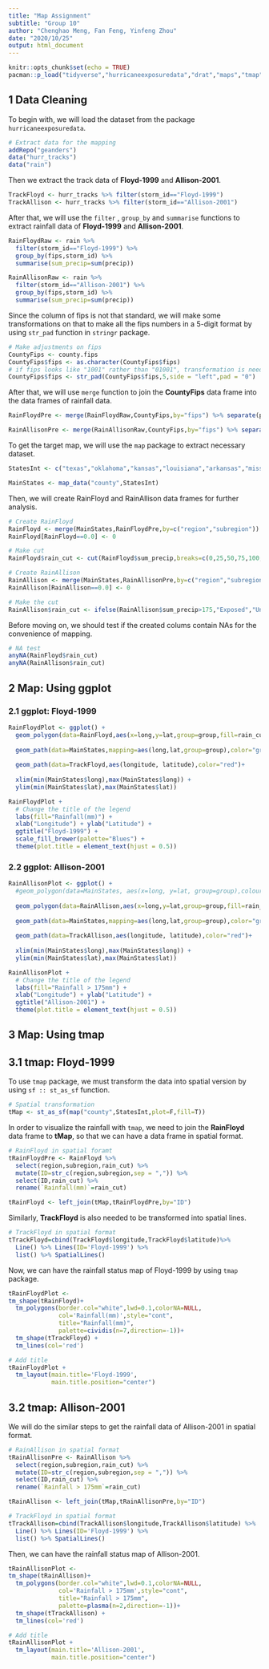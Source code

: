 ---
title: "Map Assignment"
subtitle: "Group 10"
author: "Chenghao Meng, Fan Feng, Yinfeng Zhou"
date: "2020/10/25"
output: html_document
---

```{r setup, include=FALSE}
knitr::opts_chunk$set(echo = TRUE)
pacman::p_load("tidyverse","hurricaneexposuredata","drat","maps","tmap","sp","sf","viridis")
```

## 1 Data Cleaning

To begin with, we will load the dataset from the package `hurricaneexposuredata`.

```{r}
# Extract data for the mapping
addRepo("geanders")
data("hurr_tracks")
data("rain")
```

Then we extract the track data of **Floyd-1999** and **Allison-2001**.

```{r}
TrackFloyd <- hurr_tracks %>% filter(storm_id=="Floyd-1999")
TrackAllison <- hurr_tracks %>% filter(storm_id=="Allison-2001")
```

After that, we will use the `filter` , `group_by` and `summarise` functions to extract rainfall data of **Floyd-1999** and **Allison-2001**.

```{r message=FALSE, warning=FALSE}
RainFloydRaw <- rain %>% 
  filter(storm_id=="Floyd-1999") %>% 
  group_by(fips,storm_id) %>% 
  summarise(sum_precip=sum(precip))

RainAllisonRaw <- rain %>% 
  filter(storm_id=="Allison-2001") %>% 
  group_by(fips,storm_id) %>% 
  summarise(sum_precip=sum(precip))
```

Since the column of fips is not that standard, we will make some transformations on that to make all the fips numbers in a 5-digit format by using `str_pad` function in `stringr` package.

```{r}
# Make adjustments on fips
CountyFips <- county.fips
CountyFips$fips <- as.character(CountyFips$fips)
# if fips looks like "1001" rather than "01001", transformation is needed
CountyFips$fips <- str_pad(CountyFips$fips,5,side = "left",pad = "0")
```

After that, we will use `merge` function to join the **CountyFips** data frame into the data frames of rainfall data.

```{r}
RainFloydPre <- merge(RainFloydRaw,CountyFips,by="fips") %>% separate(polyname, into= c("region","subregion"),sep= ",")

RainAllisonPre <- merge(RainAllisonRaw,CountyFips,by="fips") %>% separate(polyname, into= c("region","subregion"),sep= ",")
```

To get the target map, we will use the `map` package to extract necessary dataset.

```{r}
StatesInt <- c("texas","oklahoma","kansas","louisiana","arkansas","missouri","iowa","wisconsin","michigan","illinois","indiana","ohio","kentucky","tennessee","alabama","mississippi","florida","georgia","south carolina","north carolina","virginia","west virginia","maryland","delaware","pennsylvania","new jersey","new york","connecticut","rhode island","massachusetts","vermont","new hampshire","maine")
```

```{r}
MainStates <- map_data("county",StatesInt)
```

Then, we will create RainFloyd and RainAllison data frames for further analysis.

```{r}
# Create RainFloyd
RainFloyd <- merge(MainStates,RainFloydPre,by=c("region","subregion"))
RainFloyd[RainFloyd==0.0] <- 0

# Make cut
RainFloyd$rain_cut <- cut(RainFloyd$sum_precip,breaks=c(0,25,50,75,100,125,150,175,200,225),ordered_result = T,include.lowest = T)
```

```{r}
# Create RainAllison
RainAllison <- merge(MainStates,RainAllisonPre,by=c("region","subregion"))
RainAllison[RainAllison==0.0] <- 0

# Make the cut
RainAllison$rain_cut <- ifelse(RainAllison$sum_precip>175,"Exposed","Unexposed")

```

Before moving on, we should test if the created colums contain NAs for the convenience of mapping.

```{r}
# NA test
anyNA(RainFloyd$rain_cut)
anyNA(RainAllison$rain_cut)
```

## 2 Map: Using ggplot

### 2.1 ggplot: Floyd-1999

```{r warning=FALSE}
RainFloydPlot <- ggplot() + 
  geom_polygon(data=RainFloyd,aes(x=long,y=lat,group=group,fill=rain_cut))+
  
  geom_path(data=MainStates,mapping=aes(long,lat,group=group),color="grey")+
  
  geom_path(data=TrackFloyd,aes(longitude, latitude),color="red")+
  
  xlim(min(MainStates$long),max(MainStates$long)) + 
  ylim(min(MainStates$lat),max(MainStates$lat))
```

```{r message=FALSE, warning=FALSE}
RainFloydPlot + 
  # Change the title of the legend
  labs(fill="Rainfall(mm)") + 
  xlab("Longitude") + ylab("Latitude") +
  ggtitle("Floyd-1999") + 
  scale_fill_brewer(palette="Blues") +
  theme(plot.title = element_text(hjust = 0.5))
```

### 2.2 ggplot: Allison-2001

```{r}
RainAllisonPlot <- ggplot() + 
  #geom_polygon(data=MainStates, aes(x=long, y=lat, group=group),colour="black",fill="white") + 
  
  geom_polygon(data=RainAllison,aes(x=long,y=lat,group=group,fill=rain_cut),colour="transparent")+
  
  geom_path(data=MainStates,mapping=aes(long,lat,group=group),color="grey")+
  
  geom_path(data=TrackAllison,aes(longitude, latitude),color="red")+
  
  xlim(min(MainStates$long),max(MainStates$long)) + 
  ylim(min(MainStates$lat),max(MainStates$lat))
```

```{r message=FALSE, warning=FALSE}
RainAllisonPlot + 
  # Change the title of the legend
  labs(fill="Rainfall > 175mm") +  
  xlab("Longitude") + ylab("Latitude") +
  ggtitle("Allison-2001") + 
  theme(plot.title = element_text(hjust = 0.5))
```

## 3 Map: Using tmap

## 3.1 tmap: Floyd-1999

To use `tmap` package, we must transform the data into spatial version by using `sf :: st_as_sf` function.

```{r}
# Spatial transformation
tMap <- st_as_sf(map("county",StatesInt,plot=F,fill=T))
```

In order to visualize the rainfall with `tmap`, we need to join the **RainFloyd** data frame to **tMap**, so that we can have a data frame in spatial format.

```{r}
# RainFloyd in spatial foramt
tRainFloydPre <- RainFloyd %>% 
  select(region,subregion,rain_cut) %>% 
  mutate(ID=str_c(region,subregion,sep = ",")) %>% 
  select(ID,rain_cut) %>% 
  rename(`Rainfall(mm)`=rain_cut)

tRainFloyd <- left_join(tMap,tRainFloydPre,by="ID")
```

Similarly, **TrackFloyd** is also needed to be transformed into spatial lines.

```{r}
# TrackFloyd in spatial format
tTrackFloyd=cbind(TrackFloyd$longitude,TrackFloyd$latitude)%>%
  Line() %>% Lines(ID='Floyd-1999') %>%
  list() %>% SpatialLines()
```

Now, we can have the rainfall status map of Floyd-1999 by using `tmap` package.

```{r message=FALSE, warning=FALSE}
tRainFloydPlot <- 
tm_shape(tRainFloyd)+
  tm_polygons(border.col="white",lwd=0.1,colorNA=NULL,
              col='Rainfall(mm)',style="cont",
              title="Rainfall(mm)",
              palette=cividis(n=7,direction=-1))+
  tm_shape(tTrackFloyd) +
  tm_lines(col='red')
```

```{r message=FALSE, warning=FALSE}
# Add title
tRainFloydPlot + 
  tm_layout(main.title='Floyd-1999',
            main.title.position="center")
```

## 3.2 tmap: Allison-2001

We will do the similar steps to get the rainfall data of Allison-2001 in spatial format.

```{r}
# RainAllison in spatial format
tRainAllisonPre <- RainAllison %>% 
  select(region,subregion,rain_cut) %>% 
  mutate(ID=str_c(region,subregion,sep = ",")) %>% 
  select(ID,rain_cut) %>% 
  rename(`Rainfall > 175mm`=rain_cut)

tRainAllison <- left_join(tMap,tRainAllisonPre,by="ID")
```

```{r}
# TrackFloyd in spatial format
tTrackAllison=cbind(TrackAllison$longitude,TrackAllison$latitude) %>%
  Line() %>% Lines(ID='Floyd-1999') %>%
  list() %>% SpatialLines()
```

Then, we can have the rainfall status map of Allison-2001.
```{r}
tRainAllisonPlot <- 
tm_shape(tRainAllison)+
  tm_polygons(border.col="white",lwd=0.1,colorNA=NULL,
              col='Rainfall > 175mm',style="cont",
              title="Rainfall > 175mm",
              palette=plasma(n=2,direction=-1))+
  tm_shape(tTrackAllison) +
  tm_lines(col='red')
```

```{r message=FALSE, warning=FALSE}
# Add title
tRainAllisonPlot + 
  tm_layout(main.title='Allison-2001',
            main.title.position="center")
```

